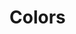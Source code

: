 
<Meta title="Brand Identity/Colors" />

# Colors

<ColorPalette>
    <ColorItem
        title="Primary colors"
        colors={{
            'pzh-red': '#d11f3d',
            'pzh-yellow': '#efcc36',
            'pzh-blue': '#281f6b',
        }}
    />
    <ColorItem
        title="Secondary colors"
        colors={{
            'pzh-pink': '#aa0067',
            'pzh-orange': '#ff6b02',
            'pzh-apple-green': '#76bc21',
            'pzh-green': '#00804d',
        }}
    />
    <ColorItem
        colors={{
            'pzh-purple': '#503d90',
            'pzh-cool-gray': '#838383',
            'pzh-warm-gray': '#847062',
        }}
    />
    <ColorItem
        title="Light colors"
        colors={{
            'pzh-pink-light': '#d76aac',
            'pzh-red-light': '#eb7085',
            'pzh-orange-light': '#fba66a',
            'pzh-yellow-light': '#f1db7e',
            'pzh-apple-green-light': '#add57d',
        }}
    />
    <ColorItem
        colors={{
            'pzh-green-light': '#61b375',
            'pzh-blue-light': '#7badde',
            'pzh-purple-light': '#9b99cc',
            'pzh-cool-gray-light': '#bfbfbf',
            'pzh-warm-gray-light': '#beb1a7',
        }}
    />
    <ColorItem
        title="Dark colors"
        colors={{
            'pzh-pink-dark': '#750047',
            'pzh-red-dark': '#97162c',
            'pzh-orange-dark': '#b24a00',
            'pzh-yellow-dark': '#c6a410',
            'pzh-apple-green-dark': '#629623',
        }}
    />
    <ColorItem
        colors={{
            'pzh-green-dark': '#004d2e',
            'pzh-blue-dark': '#16113b',
            'pzh-purple-dark': '#32265a',
            'pzh-cool-gray-dark': '#5c5c5c',
            'pzh-warm-gray-dark': '#584b41',
        }}
    />
    <ColorItem
        title="Default colors"
        colors={{
            'pzh-gray': '#EBEBEB',
            'pzh-white': '#FFFFFF',
            'pzh-blue-35': 'rgba(22,17,59,.35)',
        }}
    />
</ColorPalette>
